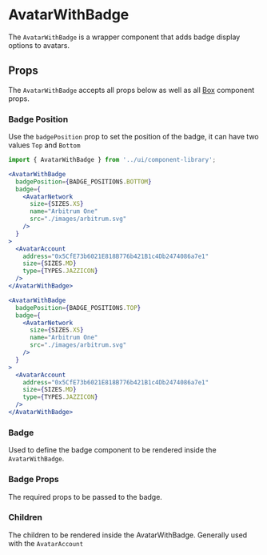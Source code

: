 

# AvatarWithBadge

The `AvatarWithBadge` is a wrapper component that adds badge display options to avatars.

<Canvas>
  <Story id="ui-components-component-library-avatar-with-badge-avatar-with-badge-stories-js--default-story" />
</Canvas>

## Props

The `AvatarWithBadge` accepts all props below as well as all [Box](/docs/ui-components-ui-box-box-stories-js--default-story) component props.

<ArgsTable of={AvatarWithBadge} />

### Badge Position

Use the `badgePosition` prop to set the position of the badge, it can have two values `Top` and `Bottom`

<Canvas>
  <Story id="ui-components-component-library-avatar-with-badge-avatar-with-badge-stories-js--badge-position" />
</Canvas>

```jsx
import { AvatarWithBadge } from '../ui/component-library';

<AvatarWithBadge
  badgePosition={BADGE_POSITIONS.BOTTOM}
  badge={
    <AvatarNetwork
      size={SIZES.XS}
      name="Arbitrum One"
      src="./images/arbitrum.svg"
    />
  }
>
  <AvatarAccount
    address="0x5CfE73b6021E818B776b421B1c4Db2474086a7e1"
    size={SIZES.MD}
    type={TYPES.JAZZICON}
  />
</AvatarWithBadge>

<AvatarWithBadge
  badgePosition={BADGE_POSITIONS.TOP}
  badge={
    <AvatarNetwork
      size={SIZES.XS}
      name="Arbitrum One"
      src="./images/arbitrum.svg"
    />
  }
>
  <AvatarAccount
    address="0x5CfE73b6021E818B776b421B1c4Db2474086a7e1"
    size={SIZES.MD}
    type={TYPES.JAZZICON}
  />
</AvatarWithBadge>
```

### Badge

Used to define the badge component to be rendered inside the `AvatarWithBadge`.

### Badge Props

The required props to be passed to the badge.

### Children

The children to be rendered inside the AvatarWithBadge. Generally used with the `AvatarAccount`
